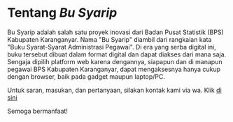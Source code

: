 # Tentang *Bu Syarip*

Bu Syarip adalah salah satu proyek inovasi dari Badan Pusat Statistik (BPS) Kabupaten Karanganyar. Nama "Bu Syarip" diambil dari rangkaian kata "Buku Syarat-Syarat Administrasi Pegawai". Di era yang serba digital ini, buku tersebut dibuat dalam format digital dan dapat diakses dari mana saja. Sengaja dipilih platform web karena dengannya, siapapun dan di manapun pegawai BPS Kabupaten Karanganyar, dapat mengaksesnya hanya cukup dengan browser, baik pada gadget maupun laptop/PC.

Untuk saran, masukan, dan pertanyaan, silakan kontak kami via wa. Klik [di sini](https://api.whatsapp.com/send?phone=+6289605933133&text=Hai%2C%20saya%20ingin%20memberi%20saran%2Fmasukan%2Fpertanyaan%20untuk%20%2ABu%20Syarif%2A%20sebagai%20berikut%3A%0A)

Semoga bermanfaat!
